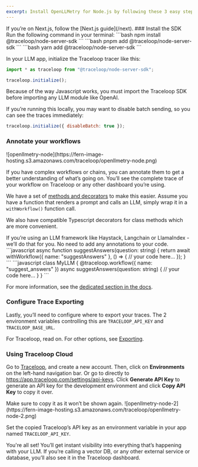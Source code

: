 ```yaml
---
excerpt: Install OpenLLMetry for Node.js by following these 3 easy steps and get instant monitoring.
---
```


<Callout intent="info">
If you’re on Next.js, follow the [Next.js guide](/next).
</Callout>

<Steps>
### Install the SDK
Run the following command in your terminal:

<CodeBlocks>
    <CodeBlock title="npm">
    ```bash
    npm install @traceloop/node-server-sdk
    ```
    </CodeBlock>
    <CodeBlock title="pnpm">
    ```bash
    pnpm add @traceloop/node-server-sdk
    ```
    </CodeBlock>
    <CodeBlock title="yarn">
    ```bash
    yarn add @traceloop/node-server-sdk
    ```
    </CodeBlock>
</CodeBlocks>

In your LLM app, initialize the Traceloop tracer like this:

```javascript
import * as traceloop from "@traceloop/node-server-sdk";

traceloop.initialize();
```

<Callout intent="info">
Because of the way Javascript works, you must import the Traceloop SDK before importing any LLM module like OpenAI.
</Callout>

If you’re running this locally, you may want to disable batch sending, so you can see the traces immediately:

```javascript
traceloop.initialize({ disableBatch: true });
```

### Annotate your workflows

<Frame>
![openllmetry-node](https://fern-image-hosting.s3.amazonaws.com/traceloop/openllmetry-node.png)
</Frame>

If you have complex workflows or chains, you can annotate them to get a better understanding of what’s going on. You’ll see the complete trace of your workflow on Traceloop or any other dashboard you’re using.

We have a set of [methods and decorators](/docs/openllmetry/tracing/workflows-tasks-agents-and-tools) to make this easier. Assume you have a function that renders a prompt and calls an LLM, simply wrap it in a `withWorkflow()` function call.

We also have compatible Typescript decorators for class methods which are more convenient.

<Callout intent="info">
If you’re using an LLM framework like Haystack, Langchain or LlamaIndex - we’ll do that for you. No need to add any annotations to your code.
</Callout>

<CodeBlocks>
    <CodeBlock title="Functions (async / sync)">
    ```javascript
    async function suggestAnswers(question: string) {
        return await withWorkflow({ name: "suggestAnswers" }, () => {
            // your code here...
        });
    }
    ```
    </CodeBlock>
    <CodeBlock title="Class Methods">
    ```javascript
    class MyLLM {
        @traceloop.workflow({ name: "suggest_answers" })
            async suggestAnswers(question: string) {
                // your code here...
        }
    }
    ```
    </CodeBlock>
</CodeBlocks>

For more information, see the [dedicated section in the docs](/docs/openllmetry/tracing/workflows-tasks-agents-and-tools).

### Configure Trace Exporting

Lastly, you’ll need to configure where to export your traces. The 2 environment variables controlling this are `TRACELOOP_API_KEY` and `TRACELOOP_BASE_URL`.

For Traceloop, read on. For other options, see [Exporting](/docs/openllmetry/integrations/overview).

### Using Traceloop Cloud

Go to [Traceloop](https://app.traceloop.com/), and create a new account. Then, click on **Environments** on the left-hand navigation bar. Or go to directly to https://app.traceloop.com/settings/api-keys. Click **Generate API Key** to generate an API key for the development environment and click **Copy API Key** to copy it over.

<Callout intent="warn">
Make sure to copy it as it won’t be shown again.
</Callout>

<Frame>
![openllmetry-node-2](https://fern-image-hosting.s3.amazonaws.com/traceloop/openllmetry-node-2.png)
</Frame>

Set the copied Traceloop’s API key as an environment variable in your app named `TRACELOOP_API_KEY`.

</Steps>

You're all set! You’ll get instant visibility into everything that’s happening with your LLM. If you’re calling a vector DB, or any other external service or database, you’ll also see it in the Traceloop dashboard.

